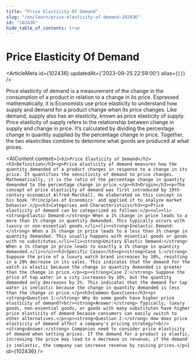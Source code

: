 ```yaml
---
title: "Price Elasticity Of Demand"
slug: "/en/learn/price-elasticity-of-demand-102436"
id: "102436"
hide_table_of_contents: true
---
```



# Price Elasticity Of Demand

<ArticleMeta id={102436} updatedAt={'2023-09-25 22:59:00'} alias={`[]`} />
<div className='border-solid border-b border-t-0 my-4 border-[var(--ifm-color-gray-300)]' />

Price elasticity of demand is a measurement of the change in the consumption of a product in relation to a change in its price. Expressed mathematically, it is:Economists use price elasticity to understand how supply and demand for a product change when its price changes. Like demand, supply also has an elasticity, known as price elasticity of supply. Price elasticity of supply refers to the relationship between change in supply and change in price. It’s calculated by dividing the percentage change in quantity supplied by the percentage change in price. Together, the two elasticities combine to determine what goods are produced at what prices.

<AIContent content={`<h2>Price Elasticity of Demand</h2><h3>Definition</h3><p>Price elasticity of demand measures how the quantity demanded of a product changes in response to a change in its price. It quantifies the sensitivity of demand to price changes. Mathematically, it is the ratio of the percentage change in quantity demanded to the percentage change in price.</p><h3>Origin</h3><p>The concept of price elasticity of demand was first introduced by 19th-century economist Alfred Marshall. He elaborated on this concept in his book 'Principles of Economics' and applied it to analyze market behavior.</p><h3>Categories and Characteristics</h3><p>Price elasticity of demand can be categorized as follows:</p><ul><li><strong>Elastic Demand:</strong> When a 1% change in price leads to a more than 1% change in quantity demanded. This typically occurs with luxury or non-essential goods.</li><li><strong>Inelastic Demand:</strong> When a 1% change in price leads to a less than 1% change in quantity demanded. This usually happens with essential goods or goods with no substitutes.</li><li><strong>Unitary Elastic Demand:</strong> When a 1% change in price leads to exactly a 1% change in quantity demanded.</li></ul><h3>Specific Cases</h3><p><strong>Case 1:</strong> Suppose the price of a luxury watch brand increases by 10%, resulting in a 20% decrease in its sales. This indicates that the demand for the watch is elastic because the change in quantity demanded is greater than the change in price.</p><p><strong>Case 2:</strong> Suppose the price of tap water in a city increases by 10%, but the quantity demanded only decreases by 2%. This indicates that the demand for tap water is inelastic because the change in quantity demanded is less than the change in price.</p><h3>Common Questions</h3><p><strong>Question 1:</strong> Why do some goods have higher price elasticity of demand?<br/><strong>Answer:</strong> Typically, luxury goods, non-essential goods, or goods with many substitutes have higher price elasticity of demand because consumers can easily switch to other alternatives.</p><p><strong>Question 2:</strong> How does price elasticity of demand affect a company's pricing strategy?<br/><strong>Answer:</strong> Companies need to consider price elasticity of demand when setting prices. If the demand for a product is elastic, increasing the price may lead to a decrease in revenue; if the demand is inelastic, the company can increase revenue by raising prices.</p>`} id={102436} />
